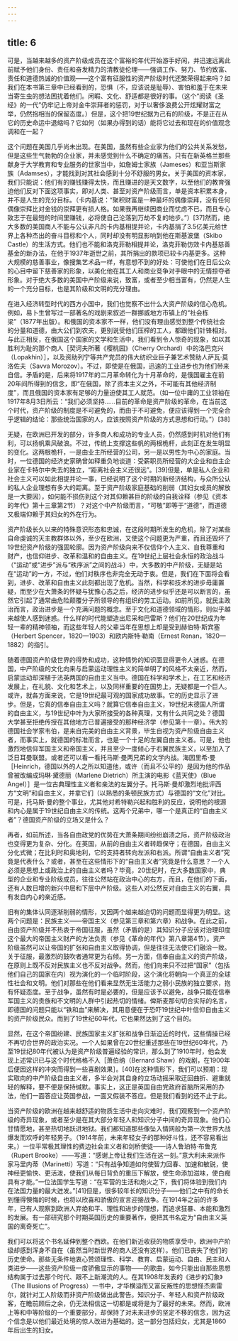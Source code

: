 ```yaml
---
---
---
```

title: 6
---




可是，当越来越多的资产阶级成员在这个富裕的年代开始游手好闲，并迅速远离此前赋予他们身份、责任和奋发精力的清教徒伦理——强调工作、努力、节约致富、责任和道德热诚的价值观——这个富有征服性的资产阶级时代还繁荣得起来吗？如我们在本书第三章中已经看到的，恐惧（不，应该说是耻辱）、害怕和羞于在未来当寄生虫的想法困扰着他们。闲暇、文化、舒适都是很好的事。（这个“阅读《圣经》的一代”仍牢记上帝对金牛崇拜者的惩罚，对于以奢侈浪费公开炫耀财富之举，仍然抱相当的保留态度。）但是，这个把19世纪据为己有的阶级，不是正在从它的历史命运中退缩吗？它如何（如果办得到的话）能将它过去和现在的价值观念调和在一起？

这个问题在美国几乎尚未出现。在美国，虽然有些企业家为他们的公共关系发愁，但是这些生气勃勃的企业家，并未感觉到什么不确定的痛苦。只有在新英格兰那些献身于大学教育和专业服务的世家当中，如詹姆士家族（Jameses）和亚当斯家族（Adamses），才能找到对其社会感到十分不舒服的男女。关于美国的资本家，我们只能说：他们有的赚钱赚得太快，而且赚进的是天文数字，以至他们的教育强迫他们反对下面这项事实，即对人类、甚至对资产阶级而言，单是资本积累本身，并不是人生的充分目标。（卡内基说：“聚积财富是一种最坏的偶像崇拜，没有任何偶像崇拜比对金钱的崇拜更有损人格。如果我再继续因商业而忧虑不已，而且专心致志于在最短的时间里赚钱，必将使自己沦落到万劫不复的地步。”）[37]然而，绝大多数的美国商人不能与公认非凡的卡内基相提并论，卡内基捐了3.5亿美元给世界上各种杰出的奋斗目标和个人，同时却没有明显影响到他在斯基波堡（Skibo Castle）的生活方式。他们也不能和洛克菲勒相提并论，洛克菲勒仿效卡内基慈善基金的新办法，在他于1937年逝世之前，其所捐出的款项已较卡内基更多。这种大规模的慈善事业，像搜集艺术品一样，有意想不到的好处：可使他们在日后公众的心目中留下慈善家的形象，以美化他在其工人和商业竞争对手眼中的无情掠夺者形象。对于绝大多数的美国中产阶级来说，致富，或者至少相当富有，仍然是人生的一个充分目标，也是其阶级和文明的充分理由。

在进入经济转型时代的西方小国中，我们也觉察不出什么大资产阶级的信心危机。例如，易卜生曾写过一部著名的戏剧来叙述一群挪威地方市镇上的“社会栋梁”（1877年出版）。和俄国的资本家不一样，他们没有理由感觉到整个传统社会的分量和道德，由大公们到农夫，更别说受他们压榨的工人，都跟他们针锋相对。与此正相反，在俄国这个国家的文学和生活中，我们看到令人惊奇的现象，如以其胜利为耻的那个商人［契诃夫所著《樱桃园》（Cherry Orchard）中的洛巴克兴（Lopakhin）］，以及资助列宁等共产党员的伟大纺织业巨子兼艺术赞助人萨瓦·莫洛佐夫（Savva Morozov）。不过，即使是在俄国，迅速的工业进步也为他们带来自信。矛盾的是，后来将1917年的二月革命转化为十月革命的，是俄国雇主在前20年间所得到的信念，即“在俄国，除了资本主义之外，不可能有其他经济制度”，而且俄国的资本家有足够的力量迫使其工人就范。（如一位中庸的工业领袖在1917年8月3日所云：“我们必须坚持……目前的革命是资产阶级的革命，在当前这个时代，资产阶级的制度是不可避免的，而由于不可避免，便应该得到一个完全合乎逻辑的结论：那些统治国家的人，应该按照资产阶级的方式思想和行动。”）[38]

无疑，在欧洲已开发的部分，许多商人和成功的专业人员，仍然感到时机对他们有利，可以扬帆乘风破浪。不过，传统上支撑这些帆的两根桅杆，此刻正在发生明显的变化。这两根桅杆，一是由业主所经营的公司，另一是以男性为中心的家庭。当时，一位德国的经济史家确曾如释重负地谈道：受薪职员所经营的大企业和自主企业家在卡特尔中失去的独立，“距离社会主义还很远”。[39]但是，单是私人企业和社会主义可以如此相提并论一事，已经说明了这个时期的新经济结构，与众所公认的私人企业理想有多大的距离。至于资产阶级家庭基础的削弱（其妇女成员的解放是一大要因），如何能不损伤到这个对其仰赖甚巨的阶级的自我诠释（参见《资本的年代》第十三章第2节）？对这个中产阶级而言，“可敬”即等于“道德”，而道德又极端仰赖于其妇女的外在行为。

资产阶级长久以来的特殊意识形态和忠诚，在这段时期所发生的危机，除了对某些自命虔诚的天主教群体以外，至少在欧洲，又使这个问题更为严重，而且还毁坏了19世纪资产阶级的强固轮廓。因为资产阶级向来不仅信仰个人主义、自我尊重和财产，也信仰进步、改革和温和的自由主义。在19世纪上层社会永恒的政治战斗（“运动”或“进步”派与“秩序派”之间的战斗）中，大多数的中产阶级，无疑是站在“运动”的一方，不过，他们对秩序也非完全无动于衷。但是，我们在下面将会看到，进步、改革和自由主义此刻都出现了危机。当然，科学和技术的进步毋庸置疑，而至少在大萧条的怀疑与犹豫心态之后，经济的进步似乎还是可以断言的，虽然它引起了通常由危险颠覆分子所领导的有组织的劳工运动。如前所见，就民主政治而言，政治进步是一个充满问题的概念。至于文化和道德领域的情形，则似乎越来越使人感到迷惑。什么样的时代能塑造出尼采和巴雷斯？他们在20世纪成为年轻一辈的精神领袖，而这些年轻人的父辈当年在思想上却是受到赫伯特·斯宾塞（Herbert Spencer，1820—1903）和欧内斯特·勒南（Ernest Renan，1820—1882）的指引。

随着德国资产阶级世界的得势和成功，这种情势的知识面显得更令人迷惑。在德国，中产阶级的文化向来与启蒙运动理性主义的简单明了的风格不太亲近，然而，启蒙运动却深植于法英两国的自由主义当中。德国在科学和学术上，在工艺和经济发展上，在礼貌、文化和艺术上，以及同样重要的在国势上，无疑都是一个巨人。或许，就各方面来说，它是19世纪最可观的国家成功故事。它的历史显示了进步。但是，它真的信奉自由主义吗？就算它信奉自由主义，19世纪末德国人所谓的自由主义，与19世纪中叶为大家所接受的各种真理，又有什么共同之处？德国大学甚至拒绝传授在其他地方已普遍接受的那种经济学（参见第十一章）。伟大的德国社会学家韦伯，是来自完美的自由主义背景，毕生自视为资产阶级自由主义者，而事实上，就德国的标准而言，也是一个十足的左翼自由主义者。可是，他也激烈地信仰军国主义和帝国主义，并且至少一度倾心于右翼民族主义，以至加入了泛日耳曼联盟。或者还可以看一看托马斯·曼两兄弟的文学内战。海因里希·曼［Heinrich，德国以外的人之所以知道他，或许（而且不公平的）是因为他的作品曾被改编成玛琳·黛德丽（Marlene Dietrich）所主演的电影《蓝天使》（Blue Angel）］是一位古典理性主义者和亲法的左翼分子。托马斯·曼却激烈地批评西方“文明”和自由主义，并拿它们（以熟悉的条顿民族方式）与德国的“文化”对比。可是，托马斯·曼的整个事业，尤其他对希特勒兴起和胜利的反应，说明他的根源和内心是属于19世纪自由主义的传统。这两个兄弟中，哪一个是真正的“自由主义者”？德国资产阶级的立场又是什么？

再者，如前所述，当各自由政党的优势在大萧条期间纷纷崩溃之际，资产阶级政治也变得更为复杂、分化。在英国，从前的自由主义者转趋保守；在德国，自由主义分化式微；在比利时和奥地利，它的支持者转向左派和右派。所谓“自由主义者”究竟是代表什么？或者，甚至在这些情形下的“自由主义者”究竟是什么意思？一个人必须是思想上或政治上的自由主义者吗？毕竟，20世纪时，在大多数国家中，典型的企业和专业阶级成员，往往公然站在政治中心的右方，而且，在他们的下面，还有人数日增的新兴中层和下层中产阶级。这些人对公然反对自由主义的右翼，具有发自内心的亲近感。

旧有的集体认同逐渐削弱的情形，又因两个越来越迫切的问题而显得更为明显。这两个问题是：民族主义——帝国主义（参见第三章和第六章）和战争。在此之前，自由资产阶级并不热衷于帝国征服，虽然（矛盾的是）其知识分子应该对治理印度这个最大的帝国主义财产的方法负责（参见《革命的年代》第八章第4节）。资产阶级虽然可以让帝国的扩张和自由主义取得协调，但是往往无法使它们融洽一致。关于征服，最激烈的鼓吹者通常更为右倾。另一方面，信奉自由主义的资产阶级，在原则上既不反对民族主义也不反对战争。然而，他们向来只不过把“国家”（包括他们自己的国家在内）视为演化的一个临时阶段，这个演化将朝向一个真正的全球性社会和文明。他们对那些在他们看来显然无生活能力之弱小民族的独立要求，抱有怀疑态度。至于战争，虽然有时是必要的，但是应该予以避免，战争只能在信奉军国主义的贵族和不文明的人群中引起热切的情绪。俾斯麦那句切合实际的名言，即德国的问题只能以“铁和血”来解决，其用意便在于恐吓19世纪中叶信仰自由主义的资产阶级民众。而到了19世纪60年代，它也果然达到了这个目的。

显然，在这个帝国纷建、民族国家主义扩张和战争日渐迫近的时代，这些情操已经不再切合世界的政治实况。一个人如果曾在20世纪重述那些在19世纪60年代，乃至19世纪80年代被认为是资产阶级普遍经验的常识，那么到了1910年时，他会发现上述常识已与这个时代格格不入［萧伯纳（Bernard Shaw）的戏剧，在1900年后便因这样的冲突而得到一些喜剧效果］。[40]在这种情形下，我们可以预期：现实取向的中产阶级自由主义者，多半会对其自身的立场动摇采取迂回曲折、避重就轻的解释，要不便是保持缄默。事实上，这正是英国自由党政府首脑所采用的办法，他们一面答应让英国参战，一面又假装不答应。但是我们看到的还不止于此。

当资产阶级的欧洲在越来越舒适的物质生活中走向灾难时，我们观察到一个资产阶级的奇异现象，或者至少是在其大部分年轻人和知识分子中间的奇异现象。他们心甘情愿地，甚至热切地跃进地狱。我们都知道那些像坠入情网般为第一次世界大战爆发而欢呼的年轻男子。（1914年前，未来年轻女子的那种好斗性，还不容易看出来。）一位平常极其理性的费边社会主义者和剑桥使徒——诗人鲁珀特·布鲁克（Rupert Brooke）——写道：“感谢上帝让我们生活在这一刻。”意大利未来派作家马里内蒂（Marinetti）写道：“只有战争知道如何使智力回春、加速和敏锐，使神经更愉快、更活泼，使我们从每日背负的重压下解放，使生命添加滋味，使白痴具有才能。”一位法国学生写道：“在军营的生活和炮火之下，我们将体验到我们内在法国力量的最大迸发。”[41]但是，很多较年长的知识分子——他们之中有的命长到懂得懊悔的时候，也将以欣喜和骄傲的宣言迎接战争。在1914年之前的许多年，已有人观察到欧洲人弃绝和平、理性和进步的理想，而追求狂暴、本能和激烈的发展。有一部研究那个时期英国历史的重要著作，便把其书名定为“自由主义英国的离奇死亡”。

我们可以将这个书名延伸到整个西欧。在他们新近收获的物质享受中，欧洲中产阶级却感到浑身不自在（虽然当时新世界的商人还没有这样）。他们已丧失了他们的历史使命。那些无条件地衷心赞颂理性、科学、教育、启蒙运动、自由、民主和人类进步——这些资产阶级一度骄傲显示的事物——的歌曲，如今只能出自那些思想结构属于过去那个时代、跟不上新潮流的人。在其1908年发表的《进步的幻象》（The Illusions of Progress）一书中，才华横溢而又富反叛性的思想怪杰索雷尔，就针对工人阶级而非资产阶级做出此警告。知识分子、年轻人和资产阶级政客，在瞻前顾后之余，仍无法相信这一切都是或将是为了最好的未来。然而，欧洲上等和中等阶级的一个重要部分，却保持了对未来进步的坚定不移的信念，因为这个信念是以他们最近处境的惊人改进为基础的。这一部分包括妇女，尤其是1860年后出生的妇女。